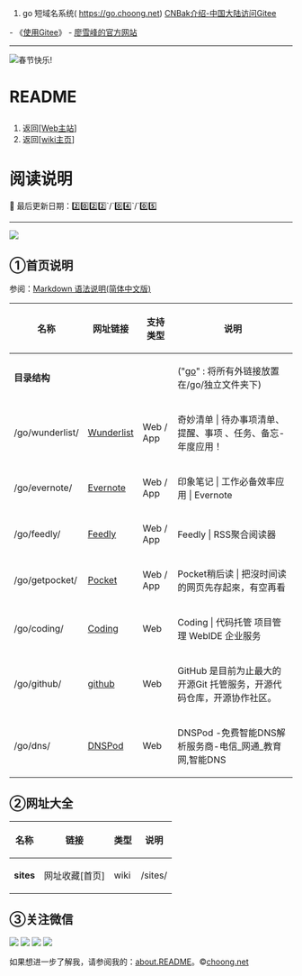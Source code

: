 # go 短域名系统( https://go.choong.net)  [https://gitee.com/inChoong/cn CNBak介绍-中国大陆访问Gitee]

- 《[https://www.liaoxuefeng.com/wiki/896043488029600/1163625339727712 使用Gitee]》 - [https://www.liaoxuefeng.com/ 廖雪峰的官方网站]

--------------

<img src="https://www.google.com/logos/doodles/2015/holidays-2015-day-3-6399865393250304-hp2x.jpg" alt="春节快乐!" href="https://www.google.com/search?q=%E6%98%A5%E8%8A%82"/>

<h1>README</h1>
# 返回[https://choong.net [Web主站]]
# 返回[https://go.choong.net/README.wiki [wiki主页]]
= =

= 阅读说明 = 

<!-- 
// 0️⃣ 1️⃣ 2️⃣ 3️⃣ 4️⃣ 5️⃣ 6️⃣ 7️⃣ 8️⃣ 9️⃣
-->

🚀 最后更新日期：2️⃣0️⃣2️⃣2️⃣`/`0️⃣4️⃣`/`0️⃣5️⃣

---------------------------------------------------------

<img src="/images/daohang.jpg"/>

== ①首页说明 ==

参阅：[http://wowubuntu.com/markdown/ Markdown 语法说明(简体中文版)]


{|
! 名称 !! 网址链接 !! 支持类型 !! 说明
|-
| '''目录结构''' || &nbsp; || &nbsp; ||  ("[http://go.choong.net go]" : 将所有外链接放置在/go/独立文件夹下)
|-
|  /go/wunderlist/ ||[https://www.wunderlist.com/zh/ Wunderlist] || Web / App || 奇妙清单 | 待办事项清单、提醒、事项 、任务、备忘- 年度应用！
|-
|  /go/evernote/ ||[https://evernote.com/intl/zh-cn/ Evernote] || Web / App || 印象笔记 | 工作必备效率应用 | Evernote
|-
|  /go/feedly/ ||[https://feedly.com/ Feedly] || Web / App || Feedly | RSS聚合阅读器
|-
|  /go/getpocket/ ||[https://getpocket.com/ Pocket] || Web / App || Pocket稍后读 | 把沒时间读的网页先存起來，有空再看
|-
|  /go/coding/ ||[https://coding.net/u/choong Coding] || Web || Coding | 代码托管 项目管理 WebIDE 企业服务
|-
|  /go/github/ ||[https://github.com/inchoong github] || Web || GitHub 是目前为止最大的开源Git 托管服务，开源代码仓库，开源协作社区。
|-
|  /go/dns/ ||[https://www.dnspod.cn/ DNSPod] || Web || DNSPod -免费智能DNS解析服务商-电信_网通_教育网,智能DNS
|}


 
== ②网址大全==

{|
! 名称 !! 链接 !! 类型 !! 说明
|-
| '''sites''' ||网址收藏[首页] || wiki || /sites/
|}

== ③关注微信==

<img src="https://img.shields.io/badge/有理想-+1-brightgreen.svg"/>
<img src="https://img.shields.io/badge/爱学习-+1-brightgreen.svg"/>
<img src="https://img.shields.io/badge/颜值高-+1-brightgreen.svg"/>
<img src="https://img.shields.io/badge/实力派-+1-brightgreen.svg"/>

如果想进一步了解我，请参阅我的：[http://about.choong.net about.README]。&copy;[http://choong.net choong.net]


